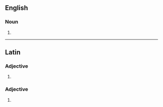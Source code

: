==English==

===Noun===
{{head|en|noun form}}

# {{en-irregular plural of|vomitorium|ending=a}}

----

==Latin==

===Adjective===
{{la-adj-form|vomitōria}}

# {{inflection of|la|vomitōrius||nom//voc|f|s|;|nom//acc//voc|n|p}}

===Adjective===
{{la-adj-form|vomitōriā}}

# {{inflection of|la|vomitōrius||abl|f|s}}